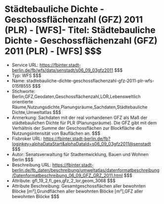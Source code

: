 # Städtebauliche Dichte - Geschossflächenzahl (GFZ) 2011 (PLR) - [WFS]- Titel: Städtebauliche Dichte - Geschossflächenzahl (GFZ) 2011 (PLR) - [WFS] $$$
- Service URL: https://fbinter.stadt-berlin.de/fb/wfs/data/senstadt/s06_09_03gfz2011 $$$
- Typ: WFS $$$
- Name: stadtebauliche-dichte-geschossflachenzahl-gfz-2011-plr-wfs-015f8555 $$$
- Stichworte: Berlin,GFZ,Geodaten,Geschossflächenzahl,LOR,Lebensweltlich orientierte Räume,Nutzungsdichte,Planungsräume,Sachdaten,Städtebauliche Dichte,Umweltatlas $$$
- Anmerkung: Sachdaten mit der real vorhandenen GFZ als Maß der städtebaulichen Dichte für PLR (Planungsräume). Die GFZ gibt mit dem Verhältnis der Summe der Geschossflächen zur Blockfläche die Nutzungsintensität von Bauflächen an. $$$
- Fisbroker URL: https://fbinter.stadt-berlin.de/fb?loginkey=alphaDataStart&alphaDataId=s06_09_03gfz2011@senstadt $$$
- Autor: Senatsverwaltung für Stadtentwicklung, Bauen und Wohnen Berlin $$$
- Beschreibung URL: https://fbinter.stadt-berlin.de/fb_daten/beschreibung/umweltatlas/datenformatbeschreibung/Datenformatbeschreibung_06_09_GFZ_GRZ_2011.html $$$
- Attribute: gfl_19_2,fl_ges,gfz_2_lor,geom_3068 $$$
- Attribute Beschreibung: Gesamtgeschossflächen aller bewohnten Blöcke [m²],Grundflächen aller bewohnten Blöcke [m²],GFZ aller bewohnten Blöcke $$$
